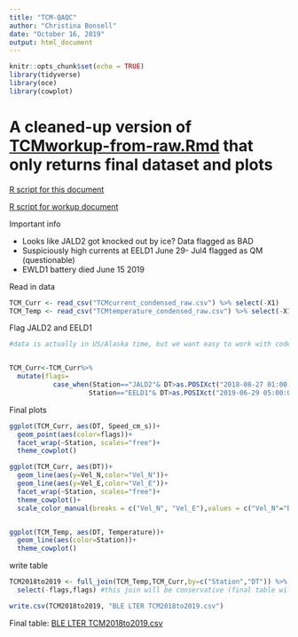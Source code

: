 ```yaml
---
title: "TCM-QAQC"
author: "Christina Bonsell"
date: "October 16, 2019"
output: html_document
---
```


```r
knitr::opts_chunk$set(echo = TRUE)
library(tidyverse)
library(oce)
library(cowplot)
```

# A cleaned-up version of [TCMworkup-from-raw.Rmd](https://cbonsell.github.io/ble-instrumentation/TCMworkup-from-raw) that only returns final dataset and plots

[R script for this document](https://github.com/cbonsell/ble-instrumentation/blob/master/TCM-QAQC.Rmd)

[R script for workup document](https://github.com/cbonsell/ble-instrumentation/blob/master/TCMworkup-from-raw.Rmd)

Important info

* Looks like JALD2 got knocked out by ice? Data flagged as BAD
* Suspiciously high currents at EELD1 June 29- Jul4 flagged as QM (questionable)
* EWLD1 battery died June 15 2019


Read in data

```r
TCM_Curr <- read_csv("TCMcurrent_condensed_raw.csv") %>% select(-X1)
TCM_Temp <- read_csv("TCMtemperature_condensed_raw.csv") %>% select(-X1)
```


Flag JALD2 and EELD1

```r
#data is actually in US/Alaska time, but we want easy to work with code :)


TCM_Curr<-TCM_Curr%>%
  mutate(flags=
           case_when(Station=="JALD2"& DT>as.POSIXct("2018-08-27 01:00:00", tz="UTC")~"BAD",
                    Station=="EELD1"& DT>as.POSIXct("2019-06-29 05:00:00", tz="UTC")&DT<as.POSIXct("2019-07-04 20:00:00", tz="UTC") ~"QM"))

```

Final plots

```r
ggplot(TCM_Curr, aes(DT, Speed_cm_s))+
  geom_point(aes(color=flags))+
  facet_wrap(~Station, scales="free")+
  theme_cowplot()

ggplot(TCM_Curr, aes(DT))+
  geom_line(aes(y=Vel_N,color="Vel_N"))+
  geom_line(aes(y=Vel_E,color="Vel_E"))+
  facet_wrap(~Station, scales="free")+
  theme_cowplot()+
  scale_color_manual(breaks = c("Vel_N", "Vel_E"),values = c("Vel_N"="black", "Vel_E"="blue"))


ggplot(TCM_Temp, aes(DT, Temperature))+
  geom_line(aes(color=Station))+
  theme_cowplot()
```

write table

```r
TCM2018to2019 <- full_join(TCM_Temp,TCM_Curr,by=c("Station","DT")) %>% 
  select(-flags,flags) #this join will be conservative (final table will not include temps for which there aren't current measurements)

write.csv(TCM2018to2019, "BLE LTER TCM2018to2019.csv")
```
Final table: [BLE LTER TCM2018to2019.csv](https://github.com/cbonsell/ble-instrumentation/blob/master/results/BLE%20LTER%20TCM2018to2019.csv)

